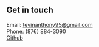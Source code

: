 ## Get in touch

<div
  style={{
    display: 'flex',
    flexDirection: 'column',
    backgroundColor: '#141821',
    padding: '10px',
    borderRadius: '8px',
  }}
>
  <span style={{ color: '#F6AD55', fontWeight: 'bold' }}>Email:</span>
  <a href='mailto:tevinanthony95@gmail.com' style={{ color: '#F6AD55' }}>
    tevinanthony95@gmail.com
  </a>
</div>

<div
  style={{
    display: 'flex',
    flexDirection: 'column',
    backgroundColor: '#141821',
    padding: '10px',
    borderRadius: '8px',
    marginTop: '1rem',
  }}
>
  <span style={{ color: '#F6AD55', fontWeight: 'bold' }}>Phone:</span>
  <span style={{ color: '#F6AD55' }}>(876) 884-3090</span>
</div>

<div
  style={{
    display: 'flex',
    flexDirection: 'column',
    backgroundColor: '#141821',
    padding: '10px',
    borderRadius: '8px',
    marginTop: '1rem',
  }}
>
  <a
    href='https://github.com/TevinAB'
    style={{ color: '#F6AD55' }}
    target='_blank'
  >
    Github
  </a>
</div>
